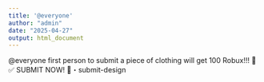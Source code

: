 ```yaml
---
title: '@everyone'
author: "admin"
date: "2025-04-27"
output: html_document
---
```


@everyone first person to submit a piece of clothing will get 100 Robux!!! 🎁 <br/>
✅ SUBMIT NOW! ⁠📩・submit-design